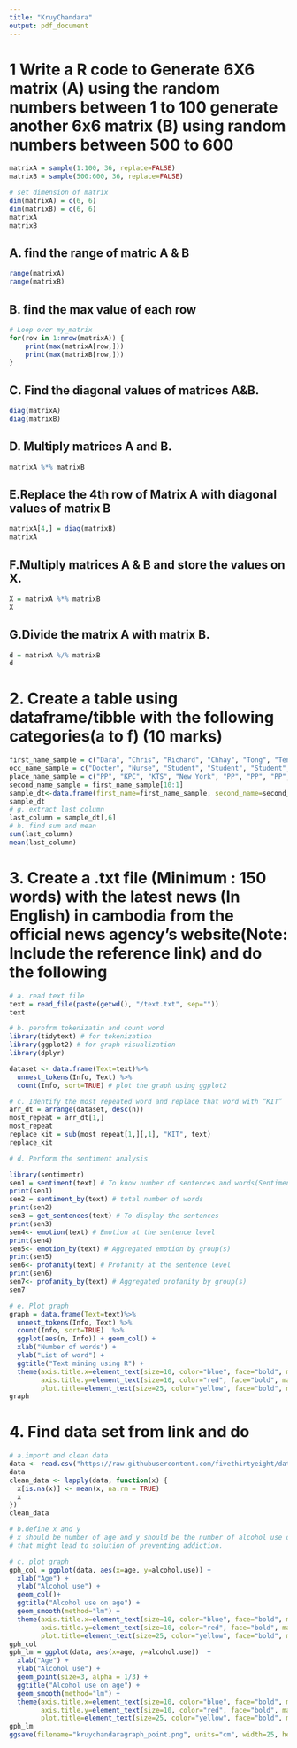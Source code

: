 ---
title: "KruyChandara"
output: pdf_document
---
# 1 Write a R code to Generate 6X6 matrix (A) using the random numbers between 1 to 100 generate another 6x6 matrix (B) using random numbers between 500 to 600
```{r}
matrixA = sample(1:100, 36, replace=FALSE)
matrixB = sample(500:600, 36, replace=FALSE)

# set dimension of matrix
dim(matrixA) = c(6, 6)
dim(matrixB) = c(6, 6)
matrixA
matrixB
```

## A. find the range of matric A & B
```{r}
range(matrixA)
range(matrixB)
```
## B. find the max value of each row
```{r}
# Loop over my_matrix
for(row in 1:nrow(matrixA)) {
    print(max(matrixA[row,]))
    print(max(matrixB[row,]))
}
```

## C. Find the diagonal values of matrices A&B.
```{r}
diag(matrixA)
diag(matrixB)
```
## D. Multiply matrices A and B.
```{r}
matrixA %*% matrixB
```

## E.Replace the 4th row of Matrix A with diagonal values of matrix B
```{r}
matrixA[4,] = diag(matrixB)
matrixA
```
## F.Multiply matrices A &amp; B and store the values on X.
```{r}
X = matrixA %*% matrixB
X
```
## G.Divide the matrix A with matrix B. 
```{r}
d = matrixA %/% matrixB
d
```

# 2. Create a table using dataframe/tibble with the following categories(a to f) (10 marks)
```{r}
first_name_sample = c("Dara", "Chris", "Richard", "Chhay", "Tong", "Teng", "Zorn", "Vorn", "Jin", "Joy")
occ_name_sample = c("Docter", "Nurse", "Student", "Student", "Student", "Student", "Student", "Student", "Student", "Student")
place_name_sample = c("PP", "KPC", "KTS", "New York", "PP", "PP", "PP", "PP", "PP", "PP")
second_name_sample = first_name_sample[10:1]
sample_dt<-data.frame(first_name=first_name_sample, second_name=second_name_sample, age=18:27, occupation=occ_name_sample, place=place_name_sample, random_number=sample(1:100, 10, replace=FALSE))
sample_dt
# g. extract last column
last_column = sample_dt[,6]
# h. find sum and mean
sum(last_column)
mean(last_column)
```
# 3. Create a .txt file (Minimum : 150 words) with the latest news (In English) in cambodia from the official news agency’s website(Note: Include the reference link) and do the following

```{r}
# a. read text file
text = read_file(paste(getwd(), "/text.txt", sep=""))
text

# b. perofrm tokenizatin and count word
library(tidytext) # for tokenization
library(ggplot2) # for graph visualization
library(dplyr)

dataset <- data.frame(Text=text)%>% 
  unnest_tokens(Info, Text) %>%
  count(Info, sort=TRUE) # plot the graph using ggplot2

# c. Identify the most repeated word and replace that word with “KIT”
arr_dt = arrange(dataset, desc(n))
most_repeat = arr_dt[1,]
most_repeat
replace_kit = sub(most_repeat[1,][,1], "KIT", text)
replace_kit

# d. Perform the sentiment analysis

library(sentimentr)
sen1 = sentiment(text) # To know number of sentences and words(Sentiment at the sentence level)
print(sen1)
sen2 = sentiment_by(text) # total number of words 
print(sen2)
sen3 = get_sentences(text) # To display the sentences
print(sen3)
sen4<- emotion(text) # Emotion at the sentence level
print(sen4)
sen5<- emotion_by(text) # Aggregated emotion by group(s)
print(sen5)
sen6<- profanity(text) # Profanity at the sentence level
print(sen6)
sen7<- profanity_by(text) # Aggregated profanity by group(s)
sen7

# e. Plot graph
graph = data.frame(Text=text)%>% 
  unnest_tokens(Info, Text) %>%
  count(Info, sort=TRUE)  %>% 
  ggplot(aes(n, Info)) + geom_col() +
  xlab("Number of words") +
  ylab("List of word") +
  ggtitle("Text mining using R") +
  theme(axis.title.x=element_text(size=10, color="blue", face="bold", margin=margin(t=20)),
        axis.title.y=element_text(size=10, color="red", face="bold", margin=margin(r=20)),
        plot.title=element_text(size=25, color="yellow", face="bold", margin=margin(b=20)))
graph
```
# 4. Find data set from link and do
```{r}
# a.import and clean data
data <- read.csv("https://raw.githubusercontent.com/fivethirtyeight/data/master/drug-use-by-age/drug-use-by-age.csv")
data
clean_data <- lapply(data, function(x) { 
  x[is.na(x)] <- mean(x, na.rm = TRUE)
  x
})
clean_data

# b.define x and y
# x should be number of age and y should be the number of alcohol use or any other drugs because that we can analyse about the reason why people at which age are addicted to what drug and
# that might lead to solution of preventing addiction.

# c. plot graph
gph_col = ggplot(data, aes(x=age, y=alcohol.use)) +
  xlab("Age") +
  ylab("Alcohol use") +
  geom_col()+
  ggtitle("Alcohol use on age") +
  geom_smooth(method="lm") +
  theme(axis.title.x=element_text(size=10, color="blue", face="bold", margin=margin(t=20)),
        axis.title.y=element_text(size=10, color="red", face="bold", margin=margin(r=20)),
        plot.title=element_text(size=25, color="yellow", face="bold", margin=margin(b=20)))
gph_col
gph_lm = ggplot(data, aes(x=age, y=alcohol.use))  +
  xlab("Age") +
  ylab("Alcohol use") +
  geom_point(size=3, alpha = 1/3) +
  ggtitle("Alcohol use on age") +
  geom_smooth(method="lm") +
  theme(axis.title.x=element_text(size=10, color="blue", face="bold", margin=margin(t=20)),
        axis.title.y=element_text(size=10, color="red", face="bold", margin=margin(r=20)),
        plot.title=element_text(size=25, color="yellow", face="bold", margin=margin(b=20)))
gph_lm
ggsave(filename="kruychandaragraph_point.png", units="cm", width=25, height=25)


```












